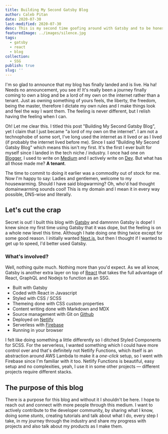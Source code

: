 ```yaml
---
title: Building My Second Gatsby Blog
author: Caleb Pitan
date: 2020-07-30
last-modified: 2020-07-30
desc: This is my second time goofing around with Gatsby and to be honest it's a better experience.
featuredImage: ../images/silence.jpg
tags:
  - gatsby
  - react
  - blog
collection: 
  - SSG
publish: true
slug: ''
---
```


I'm so glad to announce that my blog has finally landed and is live. Ha ha! Needs no announcement, you see it!
It's really been a journey finally coming to own a blog and be a lord of my own on the internet rather than a tenant. Just as owning something of yours feels, the liberty, the freedom, being the master, therefore I dictate my own rules and I make things look and feel the way I want them. The feeling is never different, but I relish having the feeling when I can. 

Oh! Let me clear this. I titled this post "Building My Second Gatsby Blog", yet I claim that I just became "a lord of my own on the internet". I am not a technophobe of some sort, I've long used the internet as it lived or as I lived (if probably the internet lived before me). Since I said "Building My Second Gatsby Blog" which means this isn't my first. It's the first I ever built for myself since I landed in the tech niche / industry. I once had one on [Blogger](https://www.blogger.com), I used to write on [Medium](https://medium.com) and I actively write on [Dev](https://dev.to). But what has all those made me? **A tenant**.

The time to commit to doing it earlier was a commodity out of stock for me.
Now I'm happy to say: Ladies and gentlemen, welcome to my housewarming. Should I have said blogwarming? Oh, who'd had thought domainwarming sounds cool! This is my domain and I mean it in every way possible, DNS-wise and literally.

## Let's cut the crap

Secret is out! I built this blog with [Gatsby](https://gatsbyjs.com) and damnnnn Gatsby is dope! I knew since my first time using Gatsby that it was dope, but the feeling is on a whole new level this time. Although I hate doing one thing twice except for some good reason. I initially wanted [Next.js](https://nextjs.org), but then I thought if I wanted to get up to speed, I'd better used Gatsby.

### What's involved?

Well, nothing quite much. Nothing more than you'd expect. As we all know, Gatsby is another extra layer on top of [React](https://reactjs.org) that takes the full advantage of React, GraphQL and Nodejs to function as an SSG.

- Built with Gatsby
- Coded with React in Javascript
- Styled with CSS / SCSS
- Themeing done with CSS custom properties
- Content writing done with Markdown and MDX
- Source management with Git on [Github](https://github.com/calebpitan/calebpitan)
- Deployed on [Netlify](https://www.netlify.com)
- Serverless with [Firebase](https://firebase.google.com)
- Running in your browser

I felt like doing something a little differently so I ditched Styled Components for SCSS. For the serverless, I wanted something which I could have more control over and that's definitely not Netlify Functions, which itself is an abstraction around AWS Lambda to make it a _one-click_ setup, so I went with Firebase since I'm familiar with it too. Netlify Functions is beautiful, easy setup and no complexities, yeah, I use it in some other projects &mdash; different projects require different stacks.

## The purpose of this blog

There is a purpose for this blog and without it I shouldn't be here. I hope to reach out and connect with more people through this medium. I want to actively contribute to the developer community, by sharing what I know, doing some _stunts_, creating tutorials and talk about what I do, every step I take, in my journey through the industry and share my progress with projects and also talk about my products as I make them.
